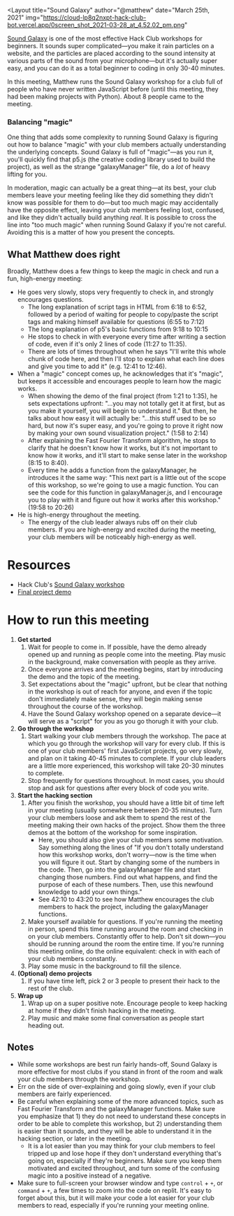 
<Layout
title="Sound Galaxy"
author="@matthew"
date="March 25th, 2021"
img="https://cloud-lp8q2nxpt-hack-club-bot.vercel.app/0screen_shot_2021-03-28_at_4.52.02_pm.png"
>

<YouTubeEmbed url="https://youtu.be/sB6q8xXxgc8" />

[Sound Galaxy](https://workshops.hackclub.com/sound_galaxy/) is one of the most effective Hack Club workshops for beginners. It sounds super complicated—you make it rain particles on a website, and the particles are placed according to the sound intensity at various parts of the sound from your microphone—but it's actually super easy, and you can do it as a total beginner to coding in only 30-40 minutes.

In this meeting, Matthew runs the Sound Galaxy workshop for a club full of people who have never written JavaScript before (until this meeting, they had been making projects with Python). About 8 people came to the meeting.

### Balancing "magic"

One thing that adds some complexity to running Sound Galaxy is figuring out how to balance "magic" with your club members actually understanding the underlying concepts. Sound Galaxy is full of "magic"—as you run it, you'll quickly find that p5.js (the creative coding library used to build the project), as well as the strange "galaxyManager" file, do a _lot_ of heavy lifting for you.

In moderation, magic can actually be a great thing—at its best, your club members leave your meeting feeling like they did something they didn't know was possible for them to do—but too much magic may accidentally have the opposite effect, leaving your club members feeling lost, confused, and like they didn't actually build anything _real_. It is possible to cross the line into "too much magic" when running Sound Galaxy if you're not careful. Avoiding this is a matter of how you present the concepts.

## What Matthew does right

Broadly, Matthew does a few things to keep the magic in check and run a fun, high-energy meeting:

- He goes very slowly, stops very frequently to check in, and strongly encourages questions.
  - The long explanation of script tags in HTML from <Timestamp>6:18</Timestamp> to <Timestamp>6:52</Timestamp>, followed by a period of waiting for people to copy/paste the script tags and making himself available for questions (<Timestamp>6:55</Timestamp> to <Timestamp>7:12</Timestamp>)
  - The long explanation of p5's basic functions from <Timestamp>9:18</Timestamp> to <Timestamp>10:15</Timestamp>
  - He stops to check in with everyone every time after writing a section of code, even if it's only 2 lines of code (<Timestamp>11:27</Timestamp> to <Timestamp>11:35</Timestamp>).
  - There are lots of times throughout when he says "I'll write this whole chunk of code here, and then I'll stop to explain what each line does and give you time to add it" (e.g. <Timestamp>12:41</Timestamp> to <Timestamp>12:46</Timestamp>).
- When a "magic" concept comes up, he acknowledges that it's "magic", but keeps it accessible and encourages people to learn how the magic works.
  - When showing the demo of the final project (from <Timestamp>1:21</Timestamp> to <Timestamp>1:35</Timestamp>), he sets expectations upfront: "...you may not totally get it at first, but as you make it yourself, you will begin to understand it." But then, he talks about how easy it will actually be: "...this stuff used to be so hard, but now it's super easy, and you're going to prove it right now by making your own sound visualization project." (<Timestamp>1:58</Timestamp> to <Timestamp>2:14</Timestamp>)
  - After explaining the Fast Fourier Transform algorithm, he stops to clarify that he doesn't know how it works, but it's not important to know how it works, and it'll start to make sense later in the workshop (<Timestamp>8:15</Timestamp> to <Timestamp>8:40</Timestamp>).
  - Every time he adds a function from the galaxyManager, he introduces it the same way: "This next part is a little out of the scope of this workshop, so we're going to use a magic function. You can see the code for this function in galaxyManager.js, and I encourage you to play with it and figure out how it works after this workshop." (<Timestamp>19:58</Timestamp> to <Timestamp>20:26</Timestamp>)
- He is high-energy throughout the meeting.
  - The energy of the club leader always rubs off on their club members. If you are high-energy and excited during the meeting, your club members will be noticeably high-energy as well.

# Resources

- Hack Club's [Sound Galaxy workshop](https://workshops.hackclub.com/sound_galaxy/)
- [Final project demo](https://sound-galaxy--techbug2012.repl.co/)

# How to run this meeting

1. **Get started**
   1. Wait for people to come in. If possible, have the demo already opened up and running as people come into the meeting. Play music in the background, make conversation with people as they arrive.
   2. Once everyone arrives and the meeting begins, start by introducing the demo and the topic of the meeting.
   3. Set expectations about the "magic" upfront, but be clear that nothing in the workshop is out of reach for anyone, and even if the topic don't immediately make sense, they will begin making sense throughout the course of the workshop.
   4. Have the Sound Galaxy workshop opened on a separate device—it will serve as a "script" for you as you go thorugh it with your club.
2. **Go through the workshop**
   1. Start walking your club members through the workshop. The pace at which you go through the workshop will vary for every club. If this is one of your club members' first JavaScript projects, go very slowly, and plan on it taking 40-45 minutes to complete. If your club leaders are a little more experienced, this workshop will take 20-30 minutes to complete.
   2. Stop frequently for questions throughout. In most cases, you should stop and ask for questions after every block of code you write.
3. **Start the hacking section**
   1. After you finish the workshop, you should have a little bit of time left in your meeting (usually somewhere between 20-35 minutes). Turn your club members loose and ask them to spend the rest of the meeting making their own hacks of the project. Show them the three demos at the bottom of the workshop for some inspiration.
      - Here, you should also give your club members some motivation. Say something along the lines of "If you don't totally understand how this workshop works, don't worry—now is the time when you will figure it out. Start by changing some of the numbers in the code. Then, go into the galaxyManager file and start changing those numbers. Find out what happens, and find the purpose of each of these numbers. Then, use this newfound knowledge to add your own things."
      - See <Timestamp>42:10</Timestamp> to <Timestamp>43:20</Timestamp> to see how Matthew encourages the club members to hack the project, including the galaxyManager functions.
   2. Make yourself available for questions. If you're running the meeting in person, spend this time running around the room and checking in on your club members. Constantly offer to help. Don't sit down—you should be running around the room the entire time. If you're running this meeting online, do the online equivalent: check in with each of your club members constantly.
   3. Play some music in the background to fill the silence.
4. **(Optional) demo projects**
   1. If you have time left, pick 2 or 3 people to present their hack to the rest of the club.
5. **Wrap up**
   1. Wrap up on a super positive note. Encourage people to keep hacking at home if they didn't finish hacking in the meeting.
   2. Play music and make some final conversation as people start heading out.

## Notes

- While some workshops are best run fairly hands-off, Sound Galaxy is more effective for most clubs if you stand in front of the room and walk your club members through the workshop.
- Err on the side of over-explaining and going slowly, even if your club members are fairly experienced.
- Be careful when explaining some of the more advanced topics, such as Fast Fourier Transform and the galaxyManager functions. Make sure you emphasize that 1) they do not need to understand these concepts in order to be able to complete this workshop, but 2) understanding them is easier than it sounds, and they will be able to understand it in the hacking section, or later in the meeting.
  - It is a lot easier than you may think for your club members to feel tripped up and lose hope if they don't understand everything that's going on, especially if they're beginners. Make sure you keep them motivated and excited throughout, and turn some of the confusing magic into a positive instead of a negative.
- Make sure to full-screen your browser window and type `control` + `+`, or `command` + `+`, a few times to zoom into the code on replit. It's easy to forget about this, but it will make your code a lot easier for your club members to read, especially if you're running your meeting online.

</Layout>
